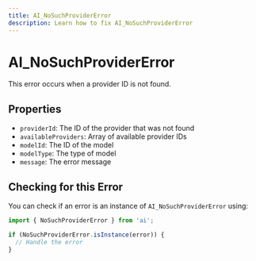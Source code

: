 ```yaml
---
title: AI_NoSuchProviderError
description: Learn how to fix AI_NoSuchProviderError
---
```


# AI_NoSuchProviderError

This error occurs when a provider ID is not found.

## Properties

- `providerId`: The ID of the provider that was not found
- `availableProviders`: Array of available provider IDs
- `modelId`: The ID of the model
- `modelType`: The type of model
- `message`: The error message

## Checking for this Error

You can check if an error is an instance of `AI_NoSuchProviderError` using:

```typescript
import { NoSuchProviderError } from 'ai';

if (NoSuchProviderError.isInstance(error)) {
  // Handle the error
}
```
